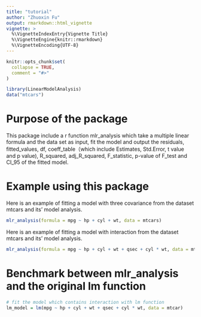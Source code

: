 ```yaml
---
title: "tutorial"
author: "Zhuoxin Fu"
output: rmarkdown::html_vignette
vignette: >
  %\VignetteIndexEntry{Vignette Title}
  %\VignetteEngine{knitr::rmarkdown}
  %\VignetteEncoding{UTF-8}
---
```


```r
knitr::opts_chunk$set(
  collapse = TRUE,
  comment = "#>"
)
```

```r
library(LinearModelAnalysis)
data("mtcars")
```

# Purpose of the package

This package include a r function mlr_analysis which take a multiple linear formula 
and the data set as input, fit the model and output the residuals, fitted_values, df, 
coeff_table（which include Estimates, Std.Error, t value and p value), R_squared,
adj_R_squared, F_statistic, p-value of F_test and CI_95  of the fitted model.

# Example using this package

Here is an example of fitting a model with three covariance from the dataset mtcars and its' model analysis.
```r
mlr_analysis(formula = mpg ~ hp + cyl + wt, data = mtcars)
```
Here is an example of fitting a model with interaction from the dataset mtcars and its' model analysis.
```r
mlr_analysis(formula = mpg ~ hp + cyl + wt + qsec + cyl * wt, data = mtcars)
```
# Benchmark between mlr_analysis and the original lm function
```r
# fit the model which contains interaction with lm function
lm_model = lm(mpg ~ hp + cyl + wt + qsec + cyl * wt, data = mtcar)

```

